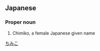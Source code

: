 ==Japanese==
{{ja-kanjitab|智|実|子}}

===Proper noun===
{{ja-pos|proper|ちみこ}}
# Chimiko, a female Japanese given name

[[Category:Japanese female given names|ちみこ]]